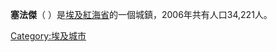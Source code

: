 {{unreferenced|time=2015-06-04T15:42:47+00:00}}
{{expand|time=2015-06-04T13:04:49+00:00}}
{{Infobox settlement
<!--See the Table at Infobox Settlement for all fields and descriptions of usage-->
<!-- Basic info  ---------------->
|name                   = Safaga
|other_name             =
|native_name            =  {{lang|arz|سفاجا}}
|nickname               = 
|settlement_type        =
|motto                  =
<!-- images and maps  ----------->
|image_skyline          =Safaga Red Sea.jpg
|imagesize              = 
|image_caption          =
|image_flag             = 
|flag_size              =
|image_seal             = 
|seal_size              =
|image_shield           = 
|shield_size            =
|image_map              = 
|mapsize                =
|map_caption            = 
|pushpin_map            = Egypt<!-- the name of a location map as per http://en.wikipedia.org/wiki/Template:Location_map -->
|pushpin_label_position = bottom
|pushpin_mapsize        = 300
|pushpin_map_caption    = Location in Egypt
<!-- Location ------------------>
|coordinates_region     = EG
|subdivision_type       = Country
|subdivision_name       = {{flag|Egypt}}
|subdivision_type1      = [[埃及行政区划|省份]]
|subdivision_name1      = [[紅海省_(埃及)|紅海省]]
|subdivision_type2      =
|subdivision_name2      = 
|subdivision_type3      =
|subdivision_name3      = 
|<!-- Politics ----------------->
|government_footnotes   =
|government_type        =
|leader_title           =
|leader_name            =
|leader_title1          =  <!-- for places with, say, both a mayor and a city manager -->
|leader_name1           =
|established_title      =  <!-- Settled -->
|established_date       = 
<!-- Area    --------------------->
|area_magnitude         = 
|unit_pref                =Imperial <!--Enter: Imperial, if Imperial (metric) is desired-->
|area_footnotes           =
|area_total_km2           = <!-- ALL fields dealing with a measurements are subject to automatic unit conversion-->
|area_land_km2            = <!--See table @ Template:Infobox Settlement for details on automatic unit conversion-->
<!-- Population   ----------------------->
|population_as_of               =
|population_footnotes           =
|population_note                =
|population_total               = 
|population_density_km2         =
|population_density_sq_mi       =
|population_metro               =
|population_density_metro_km2   =
|population_density_metro_sq_mi =
|population_blank1_title        =Ethnicities
|population_blank1              =
|population_density_blank1_km2 =   
|population_density_blank1_sq_mi =
<!-- General information  --------------->
|timezone               = [[Egypt_Standard_Time|EST]] 
|utc_offset             = +2
|timezone_DST           = 
|utc_offset_DST         = 
|latd=26|latm=44|lats=|latNS=N
|longd=33|longm=56|longs=|longEW=E
|elevation_footnotes    =  <!--for references: use <ref> </ref> tags-->
|elevation_m            = 
|elevation_ft           =
<!-- Area/postal codes & others -------->
|postal_code_type       =  <!-- enter ZIP code, Postcode, Post code, Postal code... -->
|postal_code            =
|area_code              =
|blank_name             =
|blank_info             =
|blank1_name            =
|blank1_info            =
|website                = 
|footnotes              = 
}}

'''塞法傑'''（{{lang-arz|سفاجا}} ''{{transl|arz|Safāga}}''）是[[埃及|埃及]][[紅海省_(埃及)|紅海省]]的一個城鎮，2006年共有人口34,221人。

{{Authority control}}
{{DEFAULTSORT: Safaga}}
[[Category:埃及城市|Category:埃及城市]]
